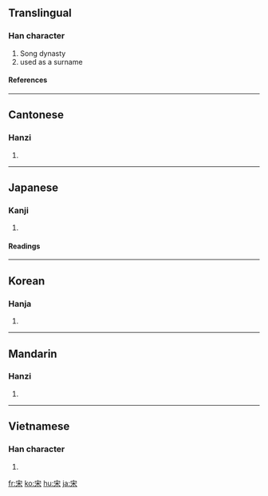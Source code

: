 ==Translingual==

===Han character===
{{Han char|rn=40|rad=宀|as=04|sn=7|four=3090<sub>4</sub>|canj=十木 (JD), X十木 (XJD)|ids=⿱[[宀]][[木]]}}
# Song dynasty
# used as a surname

====References====
{{Han ref|kx=0282.120|dkj=07078|dj=0554.070|hdz=20915.020|uh=5B8B|ud=23435|bh=A7BA|bd=42938}}

----

==Cantonese==
===Hanzi===
{{yue-hanzi|jyut=sung3|y=sung3}}
# {{defn|Cantonese}}

----

==Japanese==
===Kanji===
{{ja-kanji|grade=8|rs=宀04}}
# {{defn|Japanese}}

====Readings====
{{ja-readings|on=[[そう]] ([[sō]])|kun=[[すまい]] ([[sumai]]), [[おる]] ([[oru]])}}

----

==Korean==
===Hanja===
{{ko-hanja|hangeul=송|rv=song|mr=song}}
# {{defn|Korean}}

----

==Mandarin==
===Hanzi===
{{cmn-hanzi|pin=[[sòng]] ([[song4]])|wg=sung<sup>4</sup>}}
# {{defn|Mandarin}}

----

==Vietnamese==
===Han character===
{{vi-hantu|tống}}

# {{defn|Vietnamese}}

[[fr:宋]]
[[ko:宋]]
[[hu:宋]]
[[ja:宋]]